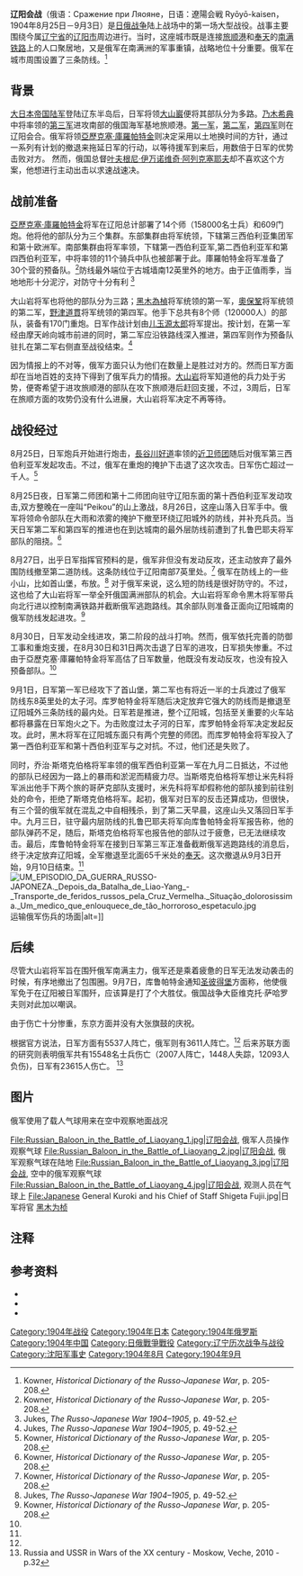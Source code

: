 {{Infobox military conflict
|conflict=辽阳会战
|partof=[[日俄战争|日俄战争]]
|image=[[Image:Japanese_General_Kuroki_and_his_Chief_of_Staff_Shigeta_Fujii.jpg|300px]]
|caption=
|date=1904年8月25日-9月4日
|place={{QING}}[[辽阳|辽阳]]南部
|result=日本傷亡過大战术性慘勝
|combatant1={{flag|大日本帝国}}
|combatant2={{flag|俄罗斯帝国}}
|commander1=[[大山岩|大山岩]]
|commander2=[[亞歷克塞·庫羅帕特金|亞歷克塞·庫羅帕特金]]
|strength1=115个营，33个中队，484门炮<ref name="multiple">The Official history of the Russo-Japanese War / prepared by the Historical Section of the Committee of Imperial Defence Part IV p 12</ref><ref>Русско-японская война 1904—1905 гг., т. 3, ч. 2. с. 257.</ref> 总计127360人
|strength2=208.5个营，153个中队，673门炮<ref name="multiple" /><ref>Русско-японская война 1904—1905 гг., т. 3, ч. 2. с. 270.</ref>总计245300人<ref>Свод материалов к отчету по интендантской части за время войны с Японией" стр. 398-399. табл. #30</ref>
|casualties1=22922人阵亡、受伤或失踪<ref>The Official history of the Russo-Japanese War / prepared by the Historical Section of the Committee of Imperial Defence Part IV App D</ref><br />官方报告：<br />5537人死亡<br />18603人受伤
|casualties2=19112人阵亡、受伤或失踪<ref name="multiple2">The Official history of the Russo-Japanese War / prepared by the Historical Section of the Committee of Imperial Defence Part IV p 115</ref><br />官方报告：<br />3611人死亡<br />14301人受伤
}}
'''辽阳会战'''（俄语：Сражение при Ляояне，日语：遼陽会戦 Ryōyō-kaisen，1904年8月25日－9月3日）是[[日俄战争|日俄战争]]陆上战场中的第一场大型战役。战事主要围绕今属[[辽宁省|辽宁省]]的[[辽阳市|辽阳市]]周边进行。当时，这座城市既是连接[[旅顺港|旅顺港]]和[[奉天|奉天]]的[[南满铁路|南满铁路]]上的人口聚居地，又是俄军在南满洲的军事重镇，战略地位十分重要。俄军在城市周围设置了三条防线。<ref name="Kowner">Kowner, '' Historical Dictionary of the Russo-Japanese War'', p. 205-208.</ref>
{{Campaignbox 日俄戰爭}}

== 背景 ==
[[大日本帝國陸軍|大日本帝国陆军]]登陆辽东半岛后，日军将领[[大山巖|大山巖]]便将其部队分为多路。[[乃木希典|乃木希典]]中将率领的[[第3軍_(日本陸軍)|第三军]]进攻南部的俄国海军基地旅顺港。[[第1軍_(日本陸軍)|第一军]]，[[第2軍_(日本陸軍)|第二军]]，[[第4軍_(日本陸軍)|第四军]]则在辽阳会合。俄军将领[[亞歷克塞·庫羅帕特金|亞歷克塞·庫羅帕特金]]则决定采用以土地换时间的方针，通过一系列有计划的撤退来拖延日军的行动，以等待援军到来后，用数倍于日军的优势击败对方。 然而，俄国总督[[叶夫根尼·伊万诺维奇·阿列克塞耶夫|叶夫根尼·伊万诺维奇·阿列克塞耶夫]]却不喜欢这个方案，他想进行主动出击以求速战速决。

== 战前准备 ==
[[亞歷克塞·庫羅帕特金|亞歷克塞·庫羅帕特金]]将军在辽阳总计部署了14个师（158000名士兵）和609门炮。他将他的部队分为三个集群。东部集群由{{le|亚历山大·冯·比尔德林|Alexandr von Bilderling}}将军统领，下辖第三西伯利亚集团军和第十欧洲军。南部集群由{{Internal link helper/en|尼古拉·扎鲁巴耶夫|Nikolai Zarubaev}}将军率领，下辖第一西伯利亚军,第二西伯利亚军和第四西伯利亚军，{{Internal link helper/en|帕夫洛·米先科|Pavel Mishchenko}}中将率领的11个骑兵中队也被部署于此。庫羅帕特金将军准备了30个营的预备队。<ref name="Kowner">Kowner, '' Historical Dictionary of the Russo-Japanese War'', p. 205-208.</ref>防线最外端位于古城墙南12英里外的地方。由于正值雨季，当地地形十分泥泞，对防守十分有利 <ref name="Jukes">Jukes, ''The Russo-Japanese War 1904–1905'', p. 49-52.</ref>

大山岩将军也将他的部队分为三路；[[黑木為楨|黑木為楨]]将军统领的第一军，[[奧保鞏|奧保鞏]]将军统领的第二军，[[野津道貫|野津道貫]]将军统领的第四军。他手下总共有8个师（120000人）的部队，装备有170门重炮。日军作战计划由[[兒玉源太郎|儿玉源太郎]]将军提出。按计划，在第一军经由摩天岭向城市前进的同时，第二军应沿铁路线深入推进，第四军则作为预备队驻扎在第二军右侧直至战役结束。<ref name="Jukes">Jukes, ''The Russo-Japanese War 1904–1905'', p. 49-52.</ref>

因为情报上的不对等，俄军方面只认为他们在数量上是胜过对方的。然而日军方面却在当地百姓的支持下得到了俄军兵力的情报。[[大山岩|大山岩]]将军知道他的兵力处于劣势，便寄希望于进攻旅顺港的部队在攻下旅顺港后赶回支援，不过，3周后，日军在旅顺方面的攻势仍没有什么进展，大山岩将军决定不再等待。

== 战役经过 ==
8月25日，日军炮兵开始进行炮击，[[長谷川好道|長谷川好道]]率领的[[近衛師團|近卫师团]]随后对俄军第三西伯利亚军发起攻击。不过，俄军在重炮的掩护下击退了这次攻击。日军伤亡超过一千人。<ref name="Kowner">Kowner, '' Historical Dictionary of the Russo-Japanese War'', p. 205-208.</ref>

8月25日夜，日军第二师团和第十二师团向驻守辽阳东面的第十西伯利亚军发动攻击,双方整晚在一座叫“Peikou”的山上激战，8月26日，这座山落入日军手中。俄军将领命令部队在大雨和浓雾的掩护下撤至环绕辽阳城外的防线，并补充兵员。当天日军第二军和第四军的推进也在到达城南的最外层防线前遭到了扎鲁巴耶夫将军部队的阻挠。<ref name="Kowner">Kowner, '' Historical Dictionary of the Russo-Japanese War'', p. 205-208.</ref> 

8月27日，出乎日军指挥官预料的是，俄军非但没有发动反攻，还主动放弃了最外围防线撤至第二道防线。这条防线位于辽阳南部7英里处。<ref name="Kowner">Kowner, '' Historical Dictionary of the Russo-Japanese War'', p. 205-208.</ref> 俄军在防线上的一些小山，比如首山堡，布放。<ref name="Jukes">Jukes, ''The Russo-Japanese War 1904–1905'', p. 49-52.</ref> 对于俄军来说，这么短的防线是很好防守的。不过，这也给了大山岩将军一举全歼俄国满洲部队的机会。大山岩将军命令黒木将军带兵向北行进以控制南满铁路并截断俄军逃跑路线。其余部队则准备正面向辽阳城南的俄军防线发起进攻。<ref name="Kowner">Kowner, '' Historical Dictionary of the Russo-Japanese War'', p. 205-208.</ref>

8月30日，日军发动全线进攻，第二阶段的战斗打响。然而，俄军依托完善的防御工事和重炮支援，在8月30日和31日两次击退了日军的进攻，日军损失惨重。不过由于亞歷克塞·庫羅帕特金将军高估了日军数量，他既没有发动反攻，也没有投入预备部队。<ref name= Kowner/>

9月1日，日军第一军已经攻下了首山堡，第二军也有将近一半的士兵渡过了俄军防线东8英里处的太子河。库罗帕特金将军随后决定放弃它强大的防线而是撤退至辽阳城外三条防线的最内处。日军若是推进，整个辽阳城，包括至关重要的火车站都将暴露在日军炮火之下。为击败度过太子河的日军，库罗帕特金将军决定发起反攻。此时，黑木将军在辽阳城东面只有两个完整的师团。而库罗帕特金将军投入了第一西伯利亚军和第十西伯利亚军与之对抗。不过，他们还是失败了。

同时，乔治·斯塔克伯格将军率领的俄军西伯利亚第一军在九月二日抵达，不过他的部队已经因为一路上的暴雨和淤泥而精疲力尽。当斯塔克伯格将军想让米先科将军派出他手下两个旅的哥萨克部队支援时，米先科将军却假称他的部队接到前往别处的命令，拒绝了斯塔克伯格将军。起初，俄军对日军的反击还算成功，但很快，有三个营的俄军就在混乱之中自相残杀，到了第二天早晨，这座山头又落回日军手中。九月三日，驻守最内层防线的扎鲁巴耶夫将军向库鲁帕特金将军报告称，他的部队弹药不足，随后，斯塔克伯格将军也报告他的部队过于疲惫，已无法继续攻击。最后，库鲁帕特金将军在接到日军第三军正准备截断俄军逃跑路线的消息后，终于决定放弃辽阳城，全军撤退至北面65千米处的[[奉天|奉天]]。这次撤退从9月3日开始，9月10日结束。<ref name= Kowner/>
[[File:UM_EPISODIO_DA_GUERRA_RUSSO-JAPONEZA._Depois_da_Batalha_de_Liao-Yang_-_Transporte_de_feridos_russos_pela_Cruz_Vermelha._Situação_dolorosissima._Um_medico_que_enlouquece_de_tão_horroroso_espetaculo.jpg|thumb]]运输俄军伤兵的场面|alt=]]

== 后续 ==
尽管大山岩将军旨在围歼俄军南满主力，俄军还是乘着疲惫的日军无法发动袭击的时候，有序地撤出了包围圈。9月7日，库鲁帕特金通知[[圣彼得堡|圣彼得堡]]方面称，他使俄军免于在辽阳被日军围歼，应该算是打了个大胜仗。俄国战争大臣维克托·萨哈罗夫则对此加以嘲讽。

由于伤亡十分惨重，东京方面并没有大张旗鼓的庆祝。

根据官方说法，日军方面有5537人阵亡，俄军则有3611人阵亡。<ref name= Kowner/> 后来苏联方面的研究则表明俄军共有15548名士兵伤亡（2007人阵亡，1448人失踪，12093人负伤)，日军有23615人伤亡。 <ref>Russia and USSR in Wars of the XX century - Moskow, Veche, 2010 - p.32</ref>

==图片==
俄军使用了载人气球用来在空中观察地面战况
<gallery>
File:Russian_Baloon_in_the_Battle_of_Liaoyang_1.jpg|辽阳会战, 俄军人员操作观察气球
File:Russian_Baloon_in_the_Battle_of_Liaoyang_2.jpg|辽阳会战, 俄军观察气球在陆地
File:Russian_Baloon_in_the_Battle_of_Liaoyang_3.jpg|辽阳会战, 空中的俄军观察气球
File:Russian_Baloon_in_the_Battle_of_Liaoyang_4.jpg|辽阳会战, 观测人员在气球上
File:Japanese General Kuroki and his Chief of Staff Shigeta Fujii.jpg|日军将官 [[黑木为桢|黑木为桢]] 
</gallery>

== 注释 ==

{{Reflist}}

== 参考资料 ==
* {{Cite book|title=The War of the Rising Sun and the Tumbling Bear—A Military History of the Russo-Japanese War 1904–5|last=Connaughton|first=R. M.|publisher=|year=1988|isbn=0-415-00906-5|location=London}}
* {{Cite book|title=The Russo-Japanese War 1904–1905|url=https://archive.org/details/russojapanesewar00juke_0|last=Jukes|first=Geoffry|year=2002|publisher=Osprey Publishing|isbn=978-1-84176-446-7}}
* {{Cite book|title=Historical Dictionary of the Russo-Japanese War|last=Kowner|first=Rotem|authorlink=Rotem Kowner|publisher=The Scarecrow Press|year=2006|isbn=0-8108-4927-5|id=|coauthors=}}

[[Category:1904年战役|Category:1904年战役]]
[[Category:1904年日本|Category:1904年日本]]
[[Category:1904年俄罗斯|Category:1904年俄罗斯]]
[[Category:1904年中国|Category:1904年中国]]
[[Category:日俄戰爭戰役|Category:日俄戰爭戰役]]
[[Category:辽宁历次战争与战役|Category:辽宁历次战争与战役]]
[[Category:沈阳军事史|Category:沈阳军事史]]
[[Category:1904年8月|Category:1904年8月]]
[[Category:1904年9月|Category:1904年9月]]